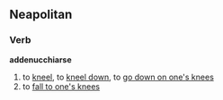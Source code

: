 ==Neapolitan==
===Verb===
'''addenucchiarse'''
#to [[kneel]], to [[kneel down]], to [[go down on one's knees]]
#to [[fall to one's knees]]
